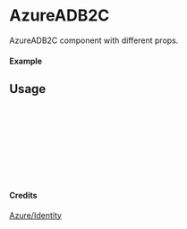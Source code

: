 
<Meta of={AzureADB2C} title="Azure/Identity/AzureADB2C" />

# AzureADB2C

AzureADB2C component with different props.

#### Example

<Canvas of={AzureADB2C.Primary} />

## Usage

```ts
import { AzureADB2C } from "yadl-ui";

const Example = () => {
  return (
      <AzureADB2C />
  );
};

export default Example;
```

#### Credits
[Azure/Identity](https://learn.microsoft.com/en-us/azure/architecture/icons/)
